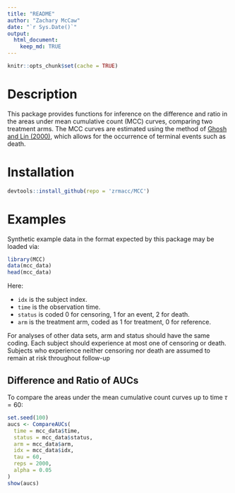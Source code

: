 ```yaml
---
title: "README"
author: "Zachary McCaw"
date: "`r Sys.Date()`"
output: 
  html_document: 
    keep_md: TRUE
--- 
```


```r
knitr::opts_chunk$set(cache = TRUE)
```

# Description

This package provides functions for inference on the difference and ratio in the areas under mean cumulative count (MCC) curves, comparing two treatment arms. The MCC curves are estimated using the method of [Ghosh and Lin (2000)](https://onlinelibrary.wiley.com/doi/abs/10.1111/j.0006-341X.2000.00554.x), which allows for the occurrence of terminal events such as death. 

# Installation

```R
devtools::install_github(repo = 'zrmacc/MCC')
```

# Examples

Synthetic example data in the format expected by this package may be loaded via:

```R
library(MCC)
data(mcc_data)
head(mcc_data)
```

Here: 

* `idx` is the subject index. 
* `time` is the observation time. 
* `status` is coded 0 for censoring, 1 for an event, 2 for death.
* `arm` is the treatment arm, coded as 1 for treatment, 0 for reference. 

For analyses of other data sets, arm and status should have the same coding. Each subject should experience at most one of censoring or death. Subjects who experience neither censoring nor death are assumed to remain at risk throughout follow-up 

## Difference and Ratio of AUCs

To compare the areas under the mean cumulative count curves up to time $\tau = 60$: 
```r
set.seed(100)
aucs <- CompareAUCs(
  time = mcc_data$time,
  status = mcc_data$status,
  arm = mcc_data$arm,
  idx = mcc_data$idx,
  tau = 60,
  reps = 2000,
  alpha = 0.05
)
show(aucs)
```
